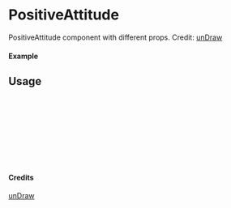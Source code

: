 
<Meta of={PositiveAttitude} title="unDraw/PositiveAttitude" />

# PositiveAttitude

PositiveAttitude component with different props.
Credit: [unDraw](https://undraw.co/illustrations)

#### Example

<Canvas of={PositiveAttitude.Primary} />

## Usage

```ts
import { PositiveAttitude } from "yadl-ui";

const Example = () => {
  return (
      <PositiveAttitude />
  );
};

export default Example;
```

#### Credits
[unDraw](https://undraw.co/illustrations)
